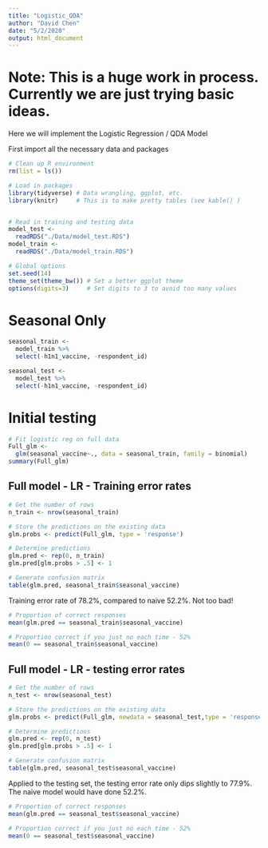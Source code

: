 ```yaml
---
title: "Logistic_QDA"
author: "David Chen"
date: "5/2/2020"
output: html_document
---
```



# Note: This is a huge work in process. Currently we are just trying basic ideas. 


Here we will implement the Logistic Regression / QDA Model

First import all the necessary data and packages

```r
# Clean up R environment
rm(list = ls())

# Load in packages
library(tidyverse) # Data wrangling, ggplot, etc.
library(knitr)     # This is to make pretty tables (see kable() )


# Read in training and testing data
model_test <- 
  readRDS("./Data/model_test.RDS") 
model_train <- 
  readRDS("./Data/model_train.RDS")

# Global options
set.seed(14)
theme_set(theme_bw()) # Set a better ggplot theme
options(digits=3)     # Set digits to 3 to avoid too many values
```


# Seasonal Only
```r
seasonal_train <- 
  model_train %>%
  select(-h1n1_vaccine, -respondent_id)

seasonal_test <-
  model_test %>%
  select(-h1n1_vaccine, -respondent_id)
```


# Initial testing

```r
# Fit logistic reg on full data
Full_glm <- 
  glm(seasonal_vaccine~., data = seasonal_train, family = binomial)
summary(Full_glm)
```


## Full model - LR - Training error rates

```r
# Get the number of rows
n_train <- nrow(seasonal_train)

# Store the predictions on the existing data
glm.probs <- predict(Full_glm, type = 'response')

# Determine predictions
glm.pred <- rep(0, n_train)
glm.pred[glm.probs > .5] <- 1

# Generate confusion matrix
table(glm.pred, seasonal_train$seasonal_vaccine)
```

Training error rate of 78.2%, compared to naive 52.2%. Not too bad!

```r
# Proportion of correct responses
mean(glm.pred == seasonal_train$seasonal_vaccine)

# Proportion correct if you just no each time - 52%
mean(0 == seasonal_train$seasonal_vaccine)

```

## Full model - LR -  testing error rates


```r
# Get the number of rows
n_test <- nrow(seasonal_test)

# Store the predictions on the existing data
glm.probs <- predict(Full_glm, newdata = seasonal_test,type = 'response')

# Determine predictions
glm.pred <- rep(0, n_test)
glm.pred[glm.probs > .5] <- 1

# Generate confusion matrix
table(glm.pred, seasonal_test$seasonal_vaccine)
```


Applied to the testing set, the testing error rate only dips slightly to 77.9%. The naive model would have done 52.2%. 
```r
# Proportion of correct responses
mean(glm.pred == seasonal_test$seasonal_vaccine)

# Proportion correct if you just no each time - 52%
mean(0 == seasonal_test$seasonal_vaccine)
```







